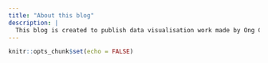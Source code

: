```yaml
---
title: "About this blog"
description: |
  This blog is created to publish data visualisation work made by Ong Chee Hong.
---
```


```r
knitr::opts_chunk$set(echo = FALSE)
```

